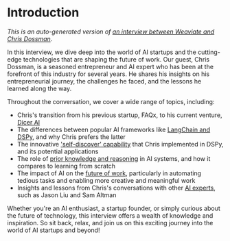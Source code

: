 
<Analytics />

# Introduction

*This is an auto-generated version of [an interview between Weaviate and Chris Dossman](https://www.youtube.com/watch?v=iC64q1gFWiY)*.

In this interview, we dive deep into the world of AI startups and the cutting-edge technologies that are shaping the future of work. Our guest, Chris Dossman, is a seasoned entrepreneur and AI expert who has been at the forefront of this industry for several years. He shares his insights on his entrepreneurial journey, the challenges he faced, and the lessons he learned along the way.

Throughout the conversation, we cover a wide range of topics, including:

- Chris's transition from his previous startup, FAQx, to his current venture, [Dicer AI](/ai-startup-journey/transitioning-to-dicer-ai)
- The differences between popular AI frameworks like [LangChain and DSPy](/langchain-vs-dspy), and why Chris prefers the latter
- The innovative ['self-discover' capability](/self-discover-dspy) that Chris implemented in DSPy, and its potential applications
- The role of [prior knowledge and reasoning](/prior-knowledge-ai) in AI systems, and how it compares to learning from scratch
- The impact of AI on the [future of work](/ai-future-work), particularly in automating tedious tasks and enabling more creative and meaningful work
- Insights and lessons from Chris's conversations with other [AI experts](/insights-ai-experts), such as Jason Liu and Sam Altman

Whether you're an AI enthusiast, a startup founder, or simply curious about the future of technology, this interview offers a wealth of knowledge and inspiration. So sit back, relax, and join us on this exciting journey into the world of AI startups and beyond!